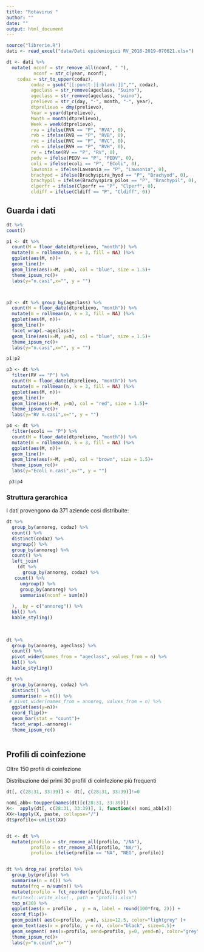 ```yaml
---
title: "Rotavirus "
author: ""
date: ""
output: html_document
---
```

   
```r
source("librerie.R")
dati <- read_excel("data/Dati epidemiogici RV_2016-2019-070621.xlsx")

dt <- dati %>% 
  mutate( nconf = str_remove_all(nconf, " "),
          nconf = str_c(year, nconf), 
    codaz = str_to_upper(codaz), 
         codaz = gsub("[[:punct:][:blank:]]","", codaz), 
         ageclass = str_remove(ageclass, "Suino"), 
         ageclass = str_remove(ageclass, "suino"),
         prelievo = str_c(day, "-", month, "-", year), 
         dtprelievo = dmy(prelievo), 
         Year = year(dtprelievo), 
         Month = month(dtprelievo), 
         Week = week(dtprelievo), 
         rva = ifelse(RVA == "P", "RVA", 0),
         rvb = ifelse(RVB == "P", "RVB", 0), 
         rvc = ifelse(RVC == "P", "RVC", 0), 
         rvh = ifelse(RVH == "P", "RVH", 0),
         rv = ifelse(RV == "P", "RV", 0), 
         pedv = ifelse(PEDV == "P", "PEDV", 0),
         coli = ifelse(ecoli == "P", "EColi", 0), 
         lawsonia = ifelse(Lawsonia == "P", "Lawsonia", 0), 
         brachyod = ifelse(Brachyspira_hyod == "P", "Brachyod", 0),
         brachypil = ifelse(Brachyspira_pilos == "P", "Brachypil", 0), 
         clperfr = ifelse(Clperfr == "P", "Clperf", 0),
         cldiff = ifelse(Cldiff == "P", "Cldiff", 0))
```


## Guarda i dati

```r
dt %>% 
count()
```





```r
p1 <- dt %>% 
  count(M = floor_date(dtprelievo, "month")) %>% 
  mutate(m = rollmean(n, k = 3, fill = NA) )%>%   
  ggplot(aes(M, n))+
  geom_line()+
  geom_line(aes(x=M, y=m), col = "blue", size = 1.5)+
  theme_ipsum_rc()+
  labs(y="n.casi",x="", y = "")



p2 <- dt %>% group_by(ageclass) %>% 
  count(M = floor_date(dtprelievo, "month")) %>% 
  mutate(m = rollmean(n, k = 3, fill = NA) )%>% 
  ggplot(aes(M, n))+
  geom_line()+
  facet_wrap(.~ageclass)+
  geom_line(aes(x=M, y=m), col = "blue", size = 1.5)+
  theme_ipsum_rc()+
  labs(y="n.casi",x="", y = "")

p1|p2
```


```r


p3 <- dt %>% 
  filter(RV == "P") %>% 
  count(M = floor_date(dtprelievo, "month")) %>% 
  mutate(m = rollmean(n, k = 3, fill = NA) )%>%   
  ggplot(aes(M, n))+
  geom_line()+
  geom_line(aes(x=M, y=m), col = "red", size = 1.5)+
  theme_ipsum_rc()+
  labs(y="RV n.casi",x="", y = "")

p4 <- dt %>% 
  filter(ecoli == "P") %>% 
  count(M = floor_date(dtprelievo, "month")) %>% 
  mutate(m = rollmean(n, k = 3, fill = NA) )%>%   
  ggplot(aes(M, n))+
  geom_line()+
  geom_line(aes(x=M, y=m), col = "brown", size = 1.5)+
  theme_ipsum_rc()+
  labs(y="Ecoli n.casi",x="", y = "")

 p3|p4

```




### Struttura gerarchica

I dati provengono da 371 aziende cosi distribuite:

```r

dt %>% 
  group_by(annoreg, codaz) %>% 
  count() %>% 
  distinct(codaz) %>% 
  ungroup() %>% 
  group_by(annoreg) %>% 
  count() %>% 
  left_join(
    (dt %>% 
      group_by(annoreg, codaz) %>% 
   count() %>% 
     ungroup() %>% 
     group_by(annoreg) %>% 
     summarise(nconf = sum(n))
    
  ),  by = c("annoreg")) %>% 
  kbl() %>% 
  kable_styling()
  
  
```

```r
dt %>% 
  group_by(annoreg, ageclass) %>% 
  count() %>% 
  pivot_wider(names_from = "ageclass", values_from = n) %>% 
  kbl() %>% 
  kable_styling()
```


```r

dt %>% 
  group_by(annoreg, codaz) %>% 
  distinct() %>% 
  summarise(n = n()) %>% 
 # pivot_wider(names_from = annoreg, values_from = n) %>% 
  ggplot(aes(y=n))+
  coord_flip()+
  geom_bar(stat = "count")+
  facet_wrap(.~annoreg)+
  theme_ipsum_rc()
  


```

## Profili di coinfezione
Oltre 150 profili di coinfezione

Distribuzione dei primi 30 profili di coinfezione più frequenti
```r
dt[, c(28:31, 33:39)] <- dt[, c(28:31, 33:39)]!=0

nomi_abb<-toupper(names(dt)[c(28:31, 33:39)])
X<-  apply(dt[, c(28:31, 33:39)], 1, function(x) nomi_abb[x])
XX<-lapply(X, paste, collapse="/")
dt$profilo<-unlist(XX)


dt <- dt %>% 
  mutate(profilo = str_remove_all(profilo, "/NA"),
         profilo = str_remove_all(profilo, "NA/"), 
         profilo= ifelse(profilo == "NA", "NEG", profilo))


dt %>% drop_na( profilo) %>% 
  group_by(profilo) %>% 
  summarise(n = n()) %>% 
  mutate(frq = n/sum(n)) %>% 
  mutate(profilo = fct_reorder(profilo,frq)) %>% 
  #writexl::write_xlsx(., path = "profili.xlsx")
  top_n(30) %>% 
  ggplot(aes(x = profilo ,  y = n, label = round(100*frq, 2))) +
  coord_flip()+
  geom_point( aes(x=profilo, y=n), size=12.5, color="lightgrey" )+
  geom_text(aes(x = profilo, y = n), color="black", size=4.5)+
  geom_segment( aes(x=profilo, xend=profilo, y=0, yend=n), color="grey")+
  theme_ipsum_rc()+
  labs(y="n.coinf",x="")

```

